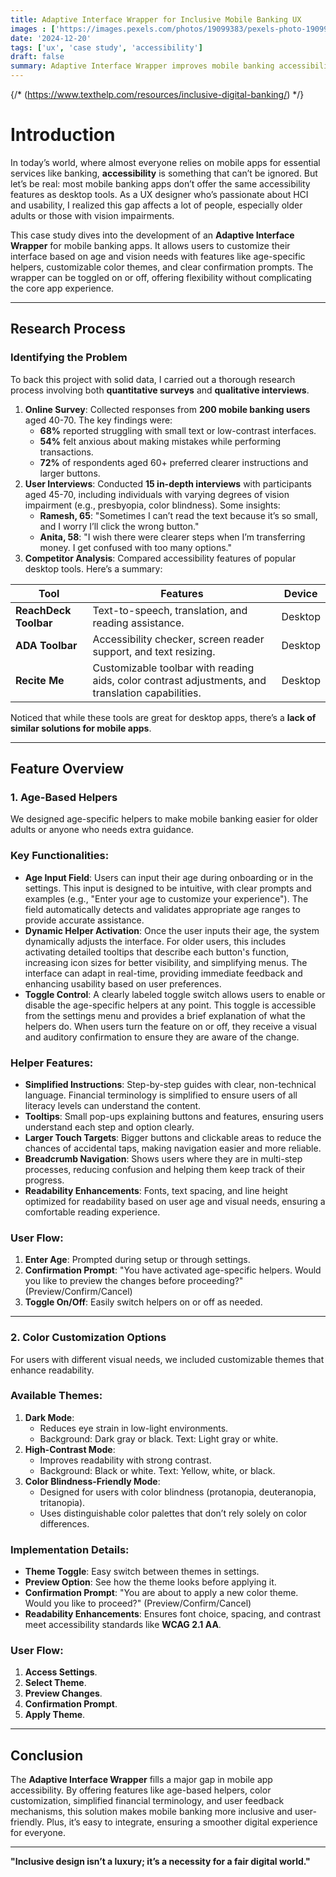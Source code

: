 ```yaml
---
title: Adaptive Interface Wrapper for Inclusive Mobile Banking UX
images : ['https://images.pexels.com/photos/19099383/pexels-photo-19099383/free-photo-of-christmas-tree-in-the-prague-old-town-czech-republic.jpeg?auto=compress&cs=tinysrgb&w=600&lazy=load']
date: '2024-12-20'
tags: ['ux', 'case study', 'accessibility']
draft: false
summary: Adaptive Interface Wrapper improves mobile banking accessibility with age-specific helpers and customizable themes for an inclusive experience.
---
```

{/* (https://www.texthelp.com/resources/inclusive-digital-banking/) */}

# Introduction


In today’s world, where almost everyone relies on mobile apps for essential services like banking, **accessibility** is something that can’t be ignored. But let’s be real: most mobile banking apps don’t offer the same accessibility features as desktop tools. As a UX designer who’s passionate about HCI and usability, I realized this gap affects a lot of people, especially older adults or those with vision impairments.

This case study dives into the development of an **Adaptive Interface Wrapper** for mobile banking apps. It allows users to customize their interface based on age and vision needs with features like age-specific helpers, customizable color themes, and clear confirmation prompts. The wrapper can be toggled on or off, offering flexibility without complicating the core app experience.

---

## **Research Process**

### **Identifying the Problem**

To back this project with solid data, I carried out a thorough research process involving both **quantitative surveys** and **qualitative interviews**.

1. **Online Survey**: Collected responses from **200 mobile banking users** aged 40-70. The key findings were:
    - **68%** reported struggling with small text or low-contrast interfaces.
    - **54%** felt anxious about making mistakes while performing transactions.
    - **72%** of respondents aged 60+ preferred clearer instructions and larger buttons.
2. **User Interviews**: Conducted **15 in-depth interviews** with participants aged 45-70, including individuals with varying degrees of vision impairment (e.g., presbyopia, color blindness). Some insights:
    - **Ramesh, 65**: "Sometimes I can’t read the text because it’s so small, and I worry I’ll click the wrong button."
    - **Anita, 58**: "I wish there were clearer steps when I’m transferring money. I get confused with too many options."
3. **Competitor Analysis**: Compared accessibility features of popular desktop tools. Here’s a summary:

| **Tool** | **Features** | **Device** |
| --- | --- | --- |
| **ReachDeck Toolbar** | Text-to-speech, translation, and reading assistance. | Desktop |
| **ADA Toolbar** | Accessibility checker, screen reader support, and text resizing. | Desktop |
| **Recite Me** | Customizable toolbar with reading aids, color contrast adjustments, and translation capabilities. | Desktop |

Noticed that while these tools are great for desktop apps, there’s a **lack of similar solutions for mobile apps**.

---

## **Feature Overview**

### **1. Age-Based Helpers**

We designed age-specific helpers to make mobile banking easier for older adults or anyone who needs extra guidance.

### **Key Functionalities:**

- **Age Input Field**: Users can input their age during onboarding or in the settings. This input is designed to be intuitive, with clear prompts and examples (e.g., "Enter your age to customize your experience"). The field automatically detects and validates appropriate age ranges to provide accurate assistance.
- **Dynamic Helper Activation**: Once the user inputs their age, the system dynamically adjusts the interface. For older users, this includes activating detailed tooltips that describe each button's function, increasing icon sizes for better visibility, and simplifying menus. The interface can adapt in real-time, providing immediate feedback and enhancing usability based on user preferences.
- **Toggle Control**: A clearly labeled toggle switch allows users to enable or disable the age-specific helpers at any point. This toggle is accessible from the settings menu and provides a brief explanation of what the helpers do. When users turn the feature on or off, they receive a visual and auditory confirmation to ensure they are aware of the change.

### **Helper Features:**

- **Simplified Instructions**: Step-by-step guides with clear, non-technical language. Financial terminology is simplified to ensure users of all literacy levels can understand the content.
- **Tooltips**: Small pop-ups explaining buttons and features, ensuring users understand each step and option clearly.
- **Larger Touch Targets**: Bigger buttons and clickable areas to reduce the chances of accidental taps, making navigation easier and more reliable.
- **Breadcrumb Navigation**: Shows users where they are in multi-step processes, reducing confusion and helping them keep track of their progress.
- **Readability Enhancements**: Fonts, text spacing, and line height optimized for readability based on user age and visual needs, ensuring a comfortable reading experience.

### **User Flow:**

1. **Enter Age**: Prompted during setup or through settings.
2. **Confirmation Prompt**: "You have activated age-specific helpers. Would you like to preview the changes before proceeding?" (Preview/Confirm/Cancel)
3. **Toggle On/Off**: Easily switch helpers on or off as needed.

---

### **2. Color Customization Options**

For users with different visual needs, we included customizable themes that enhance readability.

### **Available Themes:**

1. **Dark Mode**:
    - Reduces eye strain in low-light environments.
    - Background: Dark gray or black. Text: Light gray or white.
2. **High-Contrast Mode**:
    - Improves readability with strong contrast.
    - Background: Black or white. Text: Yellow, white, or black.
3. **Color Blindness-Friendly Mode**:
    - Designed for users with color blindness (protanopia, deuteranopia, tritanopia).
    - Uses distinguishable color palettes that don’t rely solely on color differences.

### **Implementation Details:**

- **Theme Toggle**: Easy switch between themes in settings.
- **Preview Option**: See how the theme looks before applying it.
- **Confirmation Prompt**: "You are about to apply a new color theme. Would you like to proceed?" (Preview/Confirm/Cancel)
- **Readability Enhancements**: Ensures font choice, spacing, and contrast meet accessibility standards like **WCAG 2.1 AA**.

### **User Flow:**

1. **Access Settings**.
2. **Select Theme**.
3. **Preview Changes**.
4. **Confirmation Prompt**.
5. **Apply Theme**.

---

## **Conclusion**

The **Adaptive Interface Wrapper** fills a major gap in mobile app accessibility. By offering features like age-based helpers, color customization, simplified financial terminology, and user feedback mechanisms, this solution makes mobile banking more inclusive and user-friendly. Plus, it’s easy to integrate, ensuring a smoother digital experience for everyone.

---

**"Inclusive design isn’t a luxury; it’s a necessity for a fair digital world."**